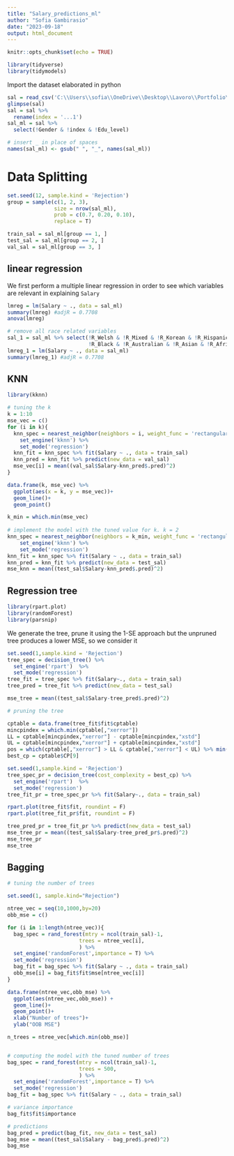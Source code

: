 ---
title: "Salary_predictions_ml"
author: "Sofia Gambirasio"
date: "2023-09-18"
output: html_document
---

```{r setup, include=FALSE}
knitr::opts_chunk$set(echo = TRUE)
```

```{r, warning=FALSE, message=FALSE}
library(tidyverse)
library(tidymodels)
```
Import the dataset elaborated in python
```{r}
sal = read_csv('C:\\Users\\sofia\\OneDrive\\Desktop\\Lavoro\\Portfolio\\machine learning py\\salary_mod.csv')
glimpse(sal)
sal = sal %>% 
  rename(index = '...1')
sal_ml = sal %>% 
  select(!Gender & !index & !Edu_level)

# insert _ in place of spaces 
names(sal_ml) <- gsub(" ", "_", names(sal_ml)) 
```

# Data Splitting

```{r}
set.seed(12, sample.kind = 'Rejection')
group = sample(c(1, 2, 3),
               size = nrow(sal_ml),
               prob = c(0.7, 0.20, 0.10),
               replace = T)

train_sal = sal_ml[group == 1, ]
test_sal = sal_ml[group == 2, ]
val_sal = sal_ml[group == 3, ]
```

## linear regression 
We first perform a multiple linear regression in order to see which variables are relevant in explaining `Salary`
```{r}
lmreg = lm(Salary ~ ., data = sal_ml)
summary(lmreg) #adjR = 0.7708
anova(lmreg)

# remove all race related variables
sal_1 = sal_ml %>% select(!R_Welsh & !R_Mixed & !R_Korean & !R_Hispanic & !R_Chinese &
                          !R_Black & !R_Australian & !R_Asian & !R_African American)
lmreg_1 = lm(Salary ~ ., data = sal_ml)
summary(lmreg_1) #adjR = 0.7708
```

## KNN
```{r}
library(kknn)

# tuning the k 
k = 1:10
mse_vec = c()
for (i in k){
  knn_spec = nearest_neighbor(neighbors = i, weight_func = 'rectangular') %>% 
    set_engine('kknn') %>% 
    set_mode('regression')
  knn_fit = knn_spec %>% fit(Salary ~ ., data = train_sal)
  knn_pred = knn_fit %>% predict(new_data = val_sal)
  mse_vec[i] = mean((val_sal$Salary-knn_pred$.pred)^2)
}

data.frame(k, mse_vec) %>% 
  ggplot(aes(x = k, y = mse_vec))+
  geom_line()+
  geom_point()

k_min = which.min(mse_vec)
  
# implement the model with the tuned value for k. k = 2 
knn_spec = nearest_neighbor(neighbors = k_min, weight_func = 'rectangular') %>% 
    set_engine('kknn') %>% 
    set_mode('regression')
knn_fit = knn_spec %>% fit(Salary ~ ., data = train_sal)
knn_pred = knn_fit %>% predict(new_data = test_sal)
mse_knn = mean((test_sal$Salary-knn_pred$.pred)^2)
```

## Regression tree
```{r, warning=FALSE, message=FALSE}
library(rpart.plot)
library(randomForest)
library(parsnip)
```
We generate the tree, prune it using the 1-SE approach but the unpruned tree produces a lower MSE, so we consider it 
```{r}
set.seed(1,sample.kind = 'Rejection')
tree_spec = decision_tree() %>% 
  set_engine('rpart')  %>% 
  set_mode('regression')
tree_fit = tree_spec %>% fit(Salary~., data = train_sal)
tree_pred = tree_fit %>% predict(new_data = test_sal)

mse_tree = mean((test_sal$Salary-tree_pred$.pred)^2)

# pruning the tree

cptable = data.frame(tree_fit$fit$cptable)
mincpindex = which.min(cptable[,"xerror"])
LL = cptable[mincpindex,"xerror"] - cptable[mincpindex,"xstd"]
UL = cptable[mincpindex,"xerror"] + cptable[mincpindex,"xstd"]
pos = which(cptable[,"xerror"] > LL & cptable[,"xerror"] < UL) %>% min()
best_cp = cptable$CP[9]

set.seed(1,sample.kind = 'Rejection')
tree_spec_pr = decision_tree(cost_complexity = best_cp) %>% 
  set_engine('rpart')  %>% 
  set_mode('regression')
tree_fit_pr = tree_spec_pr %>% fit(Salary~., data = train_sal)

rpart.plot(tree_fit$fit, roundint = F)
rpart.plot(tree_fit_pr$fit, roundint = F)

tree_pred_pr = tree_fit_pr %>% predict(new_data = test_sal)
mse_tree_pr = mean((test_sal$Salary-tree_pred_pr$.pred)^2)
mse_tree_pr
mse_tree
```
## Bagging
```{r}
# tuning the number of trees

set.seed(1, sample.kind="Rejection")

ntree_vec = seq(10,1000,by=20)
obb_mse = c()

for (i in 1:length(ntree_vec)){
  bag_spec = rand_forest(mtry = ncol(train_sal)-1, 
                       trees = ntree_vec[i],
                       ) %>% 
  set_engine('randomForest',importance = T) %>% 
  set_mode('regression')
  bag_fit = bag_spec %>% fit(Salary ~ ., data = train_sal)
  obb_mse[i] = bag_fit$fit$mse[ntree_vec[i]]
}

data.frame(ntree_vec,obb_mse) %>%
  ggplot(aes(ntree_vec,obb_mse)) +
  geom_line()+
  geom_point()+
  xlab("Number of trees")+
  ylab("OOB MSE")

n_trees = ntree_vec[which.min(obb_mse)]


# computing the model with the tuned number of trees 
bag_spec = rand_forest(mtry = ncol(train_sal)-1, 
                       trees = 500,
                       ) %>% 
  set_engine('randomForest',importance = T) %>% 
  set_mode('regression')
bag_fit = bag_spec %>% fit(Salary ~ ., data = train_sal)

# variance importance 
bag_fit$fit$importance

# predictions
bag_pred = predict(bag_fit, new_data = test_sal)
bag_mse = mean((test_sal$Salary - bag_pred$.pred)^2)
bag_mse


```

```{r}
```
```{r}
```
```{r}
```
```{r}
```
```{r}
```
```{r}
```
```{r}
```
```{r}
```


